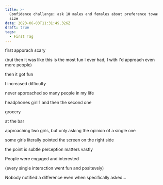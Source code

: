 ```yaml
---
title: >-
  Confidence challange: ask 10 males and females about preference towards neck
  size
date: 2023-06-03T11:31:49.326Z
draft: true
tags:
  - First Tag
---
```


first apporach scary

(but then it was like this is the most fun I ever had, I with I'd approach even more people)

then it got fun

I increased difficulty

never approached so many people in my life

headphones girl 1 and then the second one

grocery

at the bar

approaching two girls, but only asking the opinion of a single one

some girls literally pointed the screen on the right side

the point is subtle perception matters vastly

People were engaged and interested

(every single interaction went fun and positevely)

Nobody notified a difference even when specifically asked...
